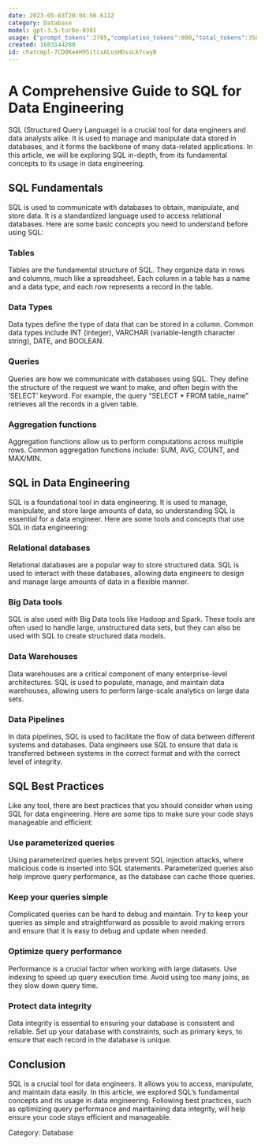```yaml
---
date: 2023-05-03T20:04:56.611Z
category: Database
model: gpt-3.5-turbo-0301
usage: {"prompt_tokens":2785,"completion_tokens":800,"total_tokens":3585}
created: 1683144280
id: chatcmpl-7CD0Ke4H95itcxALusHDssLkYcwyB
---
```


# A Comprehensive Guide to SQL for Data Engineering

SQL (Structured Query Language) is a crucial tool for data engineers and data analysts alike. It is used to manage and manipulate data stored in databases, and it forms the backbone of many data-related applications. In this article, we will be exploring SQL in-depth, from its fundamental concepts to its usage in data engineering.

## SQL Fundamentals

SQL is used to communicate with databases to obtain, manipulate, and store data. It is a standardized language used to access relational databases. Here are some basic concepts you need to understand before using SQL:

### Tables

Tables are the fundamental structure of SQL. They organize data in rows and columns, much like a spreadsheet. Each column in a table has a name and a data type, and each row represents a record in the table.

### Data Types

Data types define the type of data that can be stored in a column. Common data types include INT (integer), VARCHAR (variable-length character string), DATE, and BOOLEAN.

### Queries

Queries are how we communicate with databases using SQL. They define the structure of the request we want to make, and often begin with the ‘SELECT’ keyword. For example, the query “SELECT * FROM table_name” retrieves all the records in a given table.

### Aggregation functions

Aggregation functions allow us to perform computations across multiple rows. Common aggregation functions include: SUM, AVG, COUNT, and MAX/MIN.

## SQL in Data Engineering

SQL is a foundational tool in data engineering. It is used to manage, manipulate, and store large amounts of data, so understanding SQL is essential for a data engineer. Here are some tools and concepts that use SQL in data engineering:

### Relational databases

Relational databases are a popular way to store structured data. SQL is used to interact with these databases, allowing data engineers to design and manage large amounts of data in a flexible manner.

### Big Data tools

SQL is also used with Big Data tools like Hadoop and Spark. These tools are often used to handle large, unstructured data sets, but they can also be used with SQL to create structured data models.

### Data Warehouses

Data warehouses are a critical component of many enterprise-level architectures. SQL is used to populate, manage, and maintain data warehouses, allowing users to perform large-scale analytics on large data sets.

### Data Pipelines

In data pipelines, SQL is used to facilitate the flow of data between different systems and databases. Data engineers use SQL to ensure that data is transferred between systems in the correct format and with the correct level of integrity.

## SQL Best Practices

Like any tool, there are best practices that you should consider when using SQL for data engineering. Here are some tips to make sure your code stays manageable and efficient:

### Use parameterized queries

Using parameterized queries helps prevent SQL injection attacks, where malicious code is inserted into SQL statements. Parameterized queries also help improve query performance, as the database can cache those queries.

### Keep your queries simple

Complicated queries can be hard to debug and maintain. Try to keep your queries as simple and straightforward as possible to avoid making errors and ensure that it is easy to debug and update when needed.

### Optimize query performance

Performance is a crucial factor when working with large datasets. Use indexing to speed up query execution time. Avoid using too many joins, as they slow down query time.

### Protect data integrity

Data integrity is essential to ensuring your database is consistent and reliable. Set up your database with constraints, such as primary keys, to ensure that each record in the database is unique.

## Conclusion

SQL is a crucial tool for data engineers. It allows you to access, manipulate, and maintain data easily. In this article, we explored SQL’s fundamental concepts and its usage in data engineering. Following best practices, such as optimizing query performance and maintaining data integrity, will help ensure your code stays efficient and manageable.

Category: Database